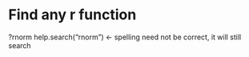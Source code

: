 # Find any r function
?rnorm
help.search("rnorm") <- spelling need not be correct, it will still search
